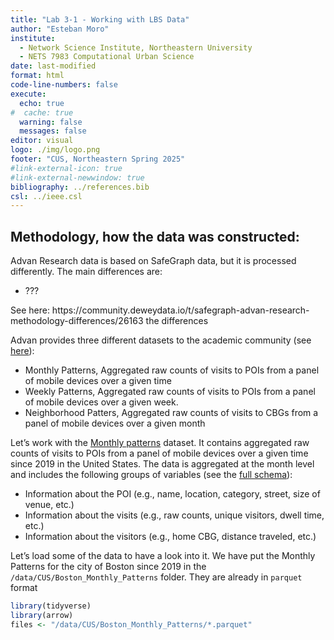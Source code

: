 ```yaml
---
title: "Lab 3-1 - Working with LBS Data"
author: "Esteban Moro"
institute:
  - Network Science Institute, Northeastern University
  - NETS 7983 Computational Urban Science
date: last-modified
format: html
code-line-numbers: false
execute:
  echo: true
#  cache: true
  warning: false
  messages: false
editor: visual
logo: ./img/logo.png
footer: "CUS, Northeastern Spring 2025"
#link-external-icon: true
#link-external-newwindow: true
bibliography: ../references.bib
csl: ../ieee.csl
---
```



## Methodology, how the data was constructed:

Advan Research data is based on SafeGraph data, but it is processed differently. The main differences are:

- ???

See here: https://community.deweydata.io/t/safegraph-advan-research-methodology-differences/26163 the differences

Advan provides three different datasets to the academic community (see [here](https://docs.deweydata.io/docs/advan-research)):

- Monthly Patterns, Aggregated raw counts of visits to POIs from a panel of mobile devices over a given time 
- Weekly Patterns, Aggregated raw counts of visits to POIs from a panel of mobile devices over a given week.
- Neighborhood Patters, Aggregated raw counts of visits to CBGs from a panel of mobile devices over a given month

Let's work with the [Monthly patterns](https://docs.deweydata.io/docs/advan-research-monthly-patterns) dataset. It contains aggregated raw counts of visits to POIs from a panel of mobile devices over a given time since 2019 in the United States. The data is aggregated at the month level and includes the following groups of variables (see the [full schema](https://docs.deweydata.io/docs/advan-research-monthly-patterns)):

- Information about the POI (e.g., name, location, category, street, size of venue, etc.)
- Information about the visits (e.g., raw counts, unique visitors, dwell time, etc.)
- Information about the visitors (e.g., home CBG, distance traveled, etc.)

Let's load some of the data to have a look into it. We have put the Monthly Patterns for the city of Boston since 2019 in the `/data/CUS/Boston_Monthly_Patterns` folder. They are already in `parquet` format
```r
library(tidyverse)
library(arrow)
files <- "/data/CUS/Boston_Monthly_Patterns/*.parquet"
```



